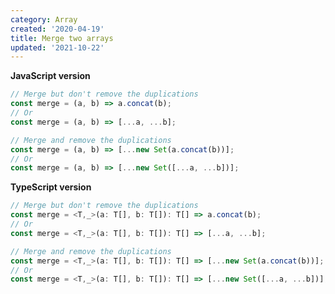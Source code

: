 ```yaml
---
category: Array
created: '2020-04-19'
title: Merge two arrays
updated: '2021-10-22'
---
```


**JavaScript version**

```js merge.js
// Merge but don't remove the duplications
const merge = (a, b) => a.concat(b);
// Or
const merge = (a, b) => [...a, ...b];

// Merge and remove the duplications
const merge = (a, b) => [...new Set(a.concat(b))];
// Or
const merge = (a, b) => [...new Set([...a, ...b])];
```

**TypeScript version**

```ts merge.ts
// Merge but don't remove the duplications
const merge = <T,_>(a: T[], b: T[]): T[] => a.concat(b);
// Or
const merge = <T,_>(a: T[], b: T[]): T[] => [...a, ...b];

// Merge and remove the duplications
const merge = <T,_>(a: T[], b: T[]): T[] => [...new Set(a.concat(b))];
// Or
const merge = <T,_>(a: T[], b: T[]): T[] => [...new Set([...a, ...b])];
```
